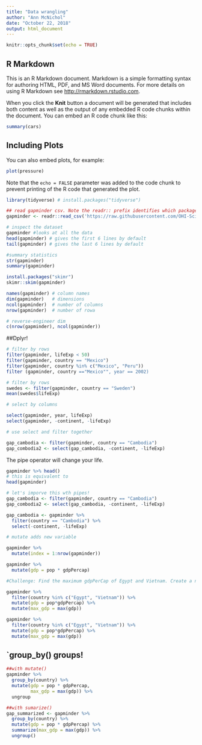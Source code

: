 ```yaml
---
title: "Data wrangling"
author: "Ann McNichol"
date: "October 22, 2018"
output: html_document
---
```


```r
knitr::opts_chunk$set(echo = TRUE)
```

## R Markdown

This is an R Markdown document. Markdown is a simple formatting syntax for authoring HTML, PDF, and MS Word documents. For more details on using R Markdown see <http://rmarkdown.rstudio.com>.

When you click the **Knit** button a document will be generated that includes both content as well as the output of any embedded R code chunks within the document. You can embed an R code chunk like this:

```r
summary(cars)
```

## Including Plots

You can also embed plots, for example:

```r
plot(pressure)
```

Note that the `echo = FALSE` parameter was added to the code chunk to prevent printing of the R code that generated the plot.

```r
library(tidyverse) # install.packages("tidyverse")
```
```r
## read gapminder csv. Note the readr:: prefix identifies which package it's in
gapminder <- readr::read_csv('https://raw.githubusercontent.com/OHI-Science/data-science-training/master/data/gapminder.csv')

# inspect the dataset
gapminder #looks at all the data
head(gapminder) # gives the first 6 lines by default
tail(gapminder) # gives the last 6 lines by default

#summary statistics
str(gapminder)
summary(gapminder)

install.packages("skimr")
skimr::skim(gapminder)

names(gapminder) # column names
dim(gapminder)   # dimensions
ncol(gapminder)  # number of columns
nrow(gapminder)  # number of rowa

# reverse-engineer dim
c(nrow(gapminder), ncol(gapminder))
```
##Dplyr!

```r
# filter by rows
filter(gapminder, lifeExp < 50)
filter(gapminder, country == "Mexico")
filter(gapminder, country %in% c("Mexico", "Peru"))
filter (gapminder, country =="Mexico"", year == 2002)
```

```r
# filter by rows
swedes <- filter(gapminder, country == "Sweden")
mean(swedes$lifeExp)
```

```r
# select by columns

select(gapminder, year, lifeExp)
select(gapminder, -continent, -lifeExp)

# use select and filter together

gap_cambodia <- filter(gapminder, country == "Cambodia")
gap_combodia2 <- select(gap_cambodia, -continent, -lifeExp)

```
The pipe operator will change your life.

```r
gapminder %>% head()
# this is equivalent to 
head(gapminder)

# let's imporve this wth pipes!
gap_cambodia <- filter(gapminder, country == "Cambodia")
gap_combodia2 <- select(gap_cambodia, -continent, -lifeExp)

gap_cambodia <- gapminder %>% 
  filter(country == "Cambodia") %>% 
  select(-continent, -lifeExp)

```

```r
# mutate adds new variable

gapminder %>% 
  mutate(index = 1:nrow(gapminder))

gapminder %>% 
  mutate(gdp = pop * gdpPercap)

#Challenge: Find the maximum gdpPerCap of Egypt and Vietnam. Create a new column

gapminder %>% 
  filter(country %in% c("Egypt", "Vietnam")) %>% 
  mutate(gdp = pop*gdpPercap) %>% 
  mutate(max_gdp = max(gdp))


```
```r
gapminder %>% 
  filter(country %in% c("Egypt", "Vietnam")) %>% 
  mutate(gdp = pop*gdpPercap) %>% 
  mutate(max_gdp = max(gdp))
```
## `group_by() groups!

```r
##with mutate()
gapminder %>% 
  group_by(country) %>% 
  mutate(gdp = pop * gdpPercap,
         max_gdp = max(gdp)) %>% 
  ungroup

##with sumarize()
gap_summarized <- gapminder %>% 
  group_by(country) %>% 
  mutate(gdp = pop * gdpPercap) %>% 
  summarize(max_gdp = max(gdp)) %>% 
  ungroup()
```

```r

```

